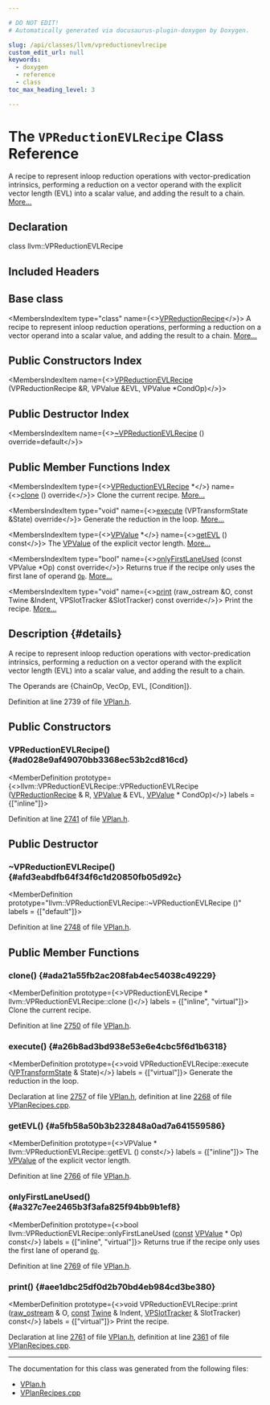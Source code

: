 ```yaml
---

# DO NOT EDIT!
# Automatically generated via docusaurus-plugin-doxygen by Doxygen.

slug: /api/classes/llvm/vpreductionevlrecipe
custom_edit_url: null
keywords:
  - doxygen
  - reference
  - class
toc_max_heading_level: 3

---
```





# The `VPReductionEVLRecipe` Class Reference

<DoxygenPage pluginConfig={pluginConfig}>

A recipe to represent inloop reduction operations with vector-predication intrinsics, performing a reduction on a vector operand with the explicit vector length (EVL) into a scalar value, and adding the result to a chain. <a href="#details">More...</a>

## Declaration

<CodeBlock>class llvm::VPReductionEVLRecipe</CodeBlock>

## Included Headers

<IncludesList>
<IncludesListItem
  filePath="Transforms/Vectorize/VPlan.h"
  permalink="/docs/api/files/lib/lib/transforms/lib/transforms/vectorize/vplan-h"
  isLocal="true" />
</IncludesList>

## Base class

<MembersIndex>

<MembersIndexItem
  type="class"
  name={<><a href="/docs/api/classes/llvm/vpreductionrecipe">VPReductionRecipe</a></>}>
A recipe to represent inloop reduction operations, performing a reduction on a vector operand into a scalar value, and adding the result to a chain. <a href="/docs/api/classes/llvm/vpreductionrecipe/#details">More...</a>
</MembersIndexItem>

</MembersIndex>

## Public Constructors Index

<MembersIndex>

<MembersIndexItem
  name={<><a href="#ad028e9af49070bb3368ec53b2cd816cd">VPReductionEVLRecipe</a> (VPReductionRecipe &amp;R, VPValue &amp;EVL, VPValue &#42;CondOp)</>}>
</MembersIndexItem>

</MembersIndex>

## Public Destructor Index

<MembersIndex>

<MembersIndexItem
  name={<><a href="#afd3eabdfb64f34f6c1d20850fb05d92c">~VPReductionEVLRecipe</a> () override=default</>}>
</MembersIndexItem>

</MembersIndex>

## Public Member Functions Index

<MembersIndex>

<MembersIndexItem
  type={<><a href="/docs/api/classes/llvm/vpreductionevlrecipe">VPReductionEVLRecipe</a> &#42;</>}
  name={<><a href="#ada21a55fb2ac208fab4ec54038c49229">clone</a> () override</>}>
Clone the current recipe. <a href="#ada21a55fb2ac208fab4ec54038c49229">More...</a>
</MembersIndexItem>

<MembersIndexItem
  type="void"
  name={<><a href="#a26b8ad3bd938e53e6e4cbc5f6d1b6318">execute</a> (VPTransformState &amp;State) override</>}>
Generate the reduction in the loop. <a href="#a26b8ad3bd938e53e6e4cbc5f6d1b6318">More...</a>
</MembersIndexItem>

<MembersIndexItem
  type={<><a href="/docs/api/classes/llvm/vpvalue">VPValue</a> &#42;</>}
  name={<><a href="#a5fb58a50b3b232848a0ad7a641559586">getEVL</a> () const</>}>
The <a href="/docs/api/classes/llvm/vpvalue">VPValue</a> of the explicit vector length. <a href="#a5fb58a50b3b232848a0ad7a641559586">More...</a>
</MembersIndexItem>

<MembersIndexItem
  type="bool"
  name={<><a href="#a327c7ee2465b3f3afa825f94bb9b1ef8">onlyFirstLaneUsed</a> (const VPValue &#42;Op) const override</>}>
Returns true if the recipe only uses the first lane of operand <code><a href="/docs/api/namespaces/llvm/#ab471937b9a227e70c7fe8bd9604014d6">Op</a></code>. <a href="#a327c7ee2465b3f3afa825f94bb9b1ef8">More...</a>
</MembersIndexItem>

<MembersIndexItem
  type="void"
  name={<><a href="#aee1dbc25df0d2b70bd4eb984cd3be380">print</a> (raw&#95;ostream &amp;O, const Twine &amp;Indent, VPSlotTracker &amp;SlotTracker) const override</>}>
Print the recipe. <a href="#aee1dbc25df0d2b70bd4eb984cd3be380">More...</a>
</MembersIndexItem>

</MembersIndex>

## Description {#details}

A recipe to represent inloop reduction operations with vector-predication intrinsics, performing a reduction on a vector operand with the explicit vector length (EVL) into a scalar value, and adding the result to a chain.

The Operands are &#123;ChainOp, VecOp, EVL, &#91;Condition&#93;&#125;.

Definition at line 2739 of file <a href="/docs/api/files/lib/lib/transforms/lib/transforms/vectorize/vplan-h">VPlan.h</a>.

<SectionDefinition>

## Public Constructors

### VPReductionEVLRecipe() {#ad028e9af49070bb3368ec53b2cd816cd}

<MemberDefinition
  prototype={<>llvm::VPReductionEVLRecipe::VPReductionEVLRecipe (<a href="/docs/api/classes/llvm/vpreductionrecipe">VPReductionRecipe</a> &amp; R, <a href="/docs/api/classes/llvm/vpvalue">VPValue</a> &amp; EVL, <a href="/docs/api/classes/llvm/vpvalue">VPValue</a> &#42; CondOp)</>}
  labels = {["inline"]}>

Definition at line <a href="/docs/api/files/lib/lib/transforms/lib/transforms/vectorize/vplan-h/#l02741">2741</a> of file <a href="/docs/api/files/lib/lib/transforms/lib/transforms/vectorize/vplan-h">VPlan.h</a>.
</MemberDefinition>

</SectionDefinition>

<SectionDefinition>

## Public Destructor

### ~VPReductionEVLRecipe() {#afd3eabdfb64f34f6c1d20850fb05d92c}

<MemberDefinition
  prototype="llvm::VPReductionEVLRecipe::~VPReductionEVLRecipe ()"
  labels = {["default"]}>

Definition at line <a href="/docs/api/files/lib/lib/transforms/lib/transforms/vectorize/vplan-h/#l02748">2748</a> of file <a href="/docs/api/files/lib/lib/transforms/lib/transforms/vectorize/vplan-h">VPlan.h</a>.
</MemberDefinition>

</SectionDefinition>

<SectionDefinition>

## Public Member Functions

### clone() {#ada21a55fb2ac208fab4ec54038c49229}

<MemberDefinition
  prototype={<>VPReductionEVLRecipe &#42; llvm::VPReductionEVLRecipe::clone ()</>}
  labels = {["inline", "virtual"]}>
Clone the current recipe.

Definition at line <a href="/docs/api/files/lib/lib/transforms/lib/transforms/vectorize/vplan-h/#l02750">2750</a> of file <a href="/docs/api/files/lib/lib/transforms/lib/transforms/vectorize/vplan-h">VPlan.h</a>.
</MemberDefinition>

### execute() {#a26b8ad3bd938e53e6e4cbc5f6d1b6318}

<MemberDefinition
  prototype={<>void VPReductionEVLRecipe::execute (<a href="/docs/api/structs/llvm/vptransformstate">VPTransformState</a> &amp; State)</>}
  labels = {["virtual"]}>
Generate the reduction in the loop.

Declaration at line <a href="/docs/api/files/lib/lib/transforms/lib/transforms/vectorize/vplan-h/#l02757">2757</a> of file <a href="/docs/api/files/lib/lib/transforms/lib/transforms/vectorize/vplan-h">VPlan.h</a>, definition at line <a href="/docs/api/files/lib/lib/transforms/lib/transforms/vectorize/vplanrecipes-cpp/#l02268">2268</a> of file <a href="/docs/api/files/lib/lib/transforms/lib/transforms/vectorize/vplanrecipes-cpp">VPlanRecipes.cpp</a>.
</MemberDefinition>

### getEVL() {#a5fb58a50b3b232848a0ad7a641559586}

<MemberDefinition
  prototype={<>VPValue &#42; llvm::VPReductionEVLRecipe::getEVL () const</>}
  labels = {["inline"]}>
The <a href="/docs/api/classes/llvm/vpvalue">VPValue</a> of the explicit vector length.

Definition at line <a href="/docs/api/files/lib/lib/transforms/lib/transforms/vectorize/vplan-h/#l02766">2766</a> of file <a href="/docs/api/files/lib/lib/transforms/lib/transforms/vectorize/vplan-h">VPlan.h</a>.
</MemberDefinition>

### onlyFirstLaneUsed() {#a327c7ee2465b3f3afa825f94bb9b1ef8}

<MemberDefinition
  prototype={<>bool llvm::VPReductionEVLRecipe::onlyFirstLaneUsed (<a href="/docs/api/files/lib/lib/target/lib/target/aarch64/aarch64promoteconstant-cpp/#a90f8350fecae261c25be85d38b451bff">const</a> <a href="/docs/api/classes/llvm/vpvalue">VPValue</a> &#42; Op) const</>}
  labels = {["inline", "virtual"]}>
Returns true if the recipe only uses the first lane of operand <code><a href="/docs/api/namespaces/llvm/#ab471937b9a227e70c7fe8bd9604014d6">Op</a></code>.

Definition at line <a href="/docs/api/files/lib/lib/transforms/lib/transforms/vectorize/vplan-h/#l02769">2769</a> of file <a href="/docs/api/files/lib/lib/transforms/lib/transforms/vectorize/vplan-h">VPlan.h</a>.
</MemberDefinition>

### print() {#aee1dbc25df0d2b70bd4eb984cd3be380}

<MemberDefinition
  prototype={<>void VPReductionEVLRecipe::print (<a href="/docs/api/classes/llvm/raw-ostream">raw&#95;ostream</a> &amp; O, <a href="/docs/api/files/lib/lib/target/lib/target/aarch64/aarch64promoteconstant-cpp/#a90f8350fecae261c25be85d38b451bff">const</a> <a href="/docs/api/classes/llvm/twine">Twine</a> &amp; Indent, <a href="/docs/api/classes/llvm/vpslottracker">VPSlotTracker</a> &amp; SlotTracker) const</>}
  labels = {["virtual"]}>
Print the recipe.

Declaration at line <a href="/docs/api/files/lib/lib/transforms/lib/transforms/vectorize/vplan-h/#l02761">2761</a> of file <a href="/docs/api/files/lib/lib/transforms/lib/transforms/vectorize/vplan-h">VPlan.h</a>, definition at line <a href="/docs/api/files/lib/lib/transforms/lib/transforms/vectorize/vplanrecipes-cpp/#l02361">2361</a> of file <a href="/docs/api/files/lib/lib/transforms/lib/transforms/vectorize/vplanrecipes-cpp">VPlanRecipes.cpp</a>.
</MemberDefinition>

</SectionDefinition>

<hr/>

The documentation for this class was generated from the following files:

<ul>
<li><a href="/docs/api/files/lib/lib/transforms/lib/transforms/vectorize/vplan-h">VPlan.h</a></li>
<li><a href="/docs/api/files/lib/lib/transforms/lib/transforms/vectorize/vplanrecipes-cpp">VPlanRecipes.cpp</a></li>
</ul>

</DoxygenPage>
